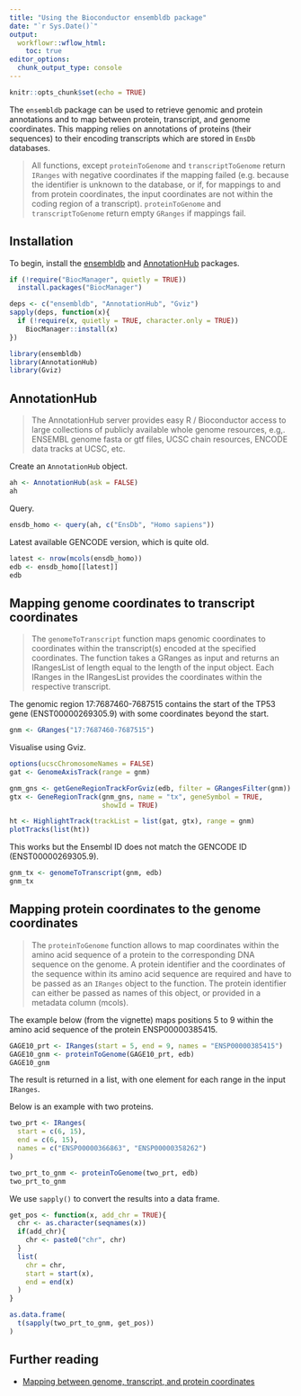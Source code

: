 ```yaml
---
title: "Using the Bioconductor ensembldb package"
date: "`r Sys.Date()`"
output:
  workflowr::wflow_html:
    toc: true
editor_options:
  chunk_output_type: console
---
```


```r
knitr::opts_chunk$set(echo = TRUE)
```

The `ensembldb` package can be used to retrieve genomic and protein annotations and to map between protein, transcript, and genome coordinates. This mapping relies on annotations of proteins (their sequences) to their encoding transcripts which are stored in `EnsDb` databases.

>All functions, except `proteinToGenome` and `transcriptToGenome` return `IRanges` with negative coordinates if the mapping failed (e.g. because the identifier is unknown to the database, or if, for mappings to and from protein coordinates, the input coordinates are not within the coding region of a transcript). `proteinToGenome` and `transcriptToGenome` return empty `GRanges` if mappings fail.

## Installation

To begin, install the [ensembldb](https://bioconductor.org/packages/release/bioc/html/ensembldb.html) and [AnnotationHub](https://bioconductor.org/packages/release/bioc/html/AnnotationHub.html) packages.

```r
if (!require("BiocManager", quietly = TRUE))
  install.packages("BiocManager")

deps <- c("ensembldb", "AnnotationHub", "Gviz")
sapply(deps, function(x){
  if (!require(x, quietly = TRUE, character.only = TRUE))
    BiocManager::install(x)
})

library(ensembldb)
library(AnnotationHub)
library(Gviz)
```

## AnnotationHub

>The AnnotationHub server provides easy R / Bioconductor access to large collections of publicly available whole genome resources, e.g,. ENSEMBL genome fasta or gtf files, UCSC chain resources, ENCODE data tracks at UCSC, etc.

Create an `AnnotationHub` object.

```r
ah <- AnnotationHub(ask = FALSE)
ah
```

Query.

```r
ensdb_homo <- query(ah, c("EnsDb", "Homo sapiens"))
```

Latest available GENCODE version, which is quite old.

```r
latest <- nrow(mcols(ensdb_homo))
edb <- ensdb_homo[[latest]]
edb
```

## Mapping genome coordinates to transcript coordinates

> The `genomeToTranscript` function maps genomic coordinates to coordinates within the transcript(s) encoded at the specified coordinates. The function takes a GRanges as input and returns an IRangesList of length equal to the length of the input object. Each IRanges in the IRangesList provides the coordinates within the respective transcript.


The genomic region 17:7687460-7687515 contains the start of the TP53 gene (ENST00000269305.9) with some coordinates beyond the start.

```r
gnm <- GRanges("17:7687460-7687515")
```

Visualise using Gviz.

```r
options(ucscChromosomeNames = FALSE)
gat <- GenomeAxisTrack(range = gnm)

gnm_gns <- getGeneRegionTrackForGviz(edb, filter = GRangesFilter(gnm))
gtx <- GeneRegionTrack(gnm_gns, name = "tx", geneSymbol = TRUE,
                       showId = TRUE)

ht <- HighlightTrack(trackList = list(gat, gtx), range = gnm)
plotTracks(list(ht))
```

This works but the Ensembl ID does not match the GENCODE ID (ENST00000269305.9).

```r
gnm_tx <- genomeToTranscript(gnm, edb)
gnm_tx
```

## Mapping protein coordinates to the genome coordinates

>The `proteinToGenome` function allows to map coordinates within the amino acid sequence of a protein to the corresponding DNA sequence on the genome. A protein identifier and the coordinates of the sequence within its amino acid sequence are required and have to be passed as an `IRanges` object to the function. The protein identifier can either be passed as names of this object, or provided in a metadata column (mcols).

The example below (from the vignette) maps positions 5 to 9 within the amino acid sequence of the protein ENSP00000385415.

```r
GAGE10_prt <- IRanges(start = 5, end = 9, names = "ENSP00000385415")
GAGE10_gnm <- proteinToGenome(GAGE10_prt, edb)
GAGE10_gnm
```

The result is returned in a list, with one element for each range in the input `IRanges`.

Below is an example with two proteins.

```r
two_prt <- IRanges(
  start = c(6, 15),
  end = c(6, 15),
  names = c("ENSP00000366863", "ENSP00000358262")
)

two_prt_to_gnm <- proteinToGenome(two_prt, edb)
two_prt_to_gnm
```

We use `sapply()` to convert the results into a data frame.

```r
get_pos <- function(x, add_chr = TRUE){
  chr <- as.character(seqnames(x))
  if(add_chr){
    chr <- paste0("chr", chr)
  }
  list(
    chr = chr,
    start = start(x),
    end = end(x)
  )
}

as.data.frame(
  t(sapply(two_prt_to_gnm, get_pos))
)
```

## Further reading

* [Mapping between genome, transcript, and protein coordinates](https://bioconductor.org/packages/release/bioc/vignettes/ensembldb/inst/doc/coordinate-mapping.html)
